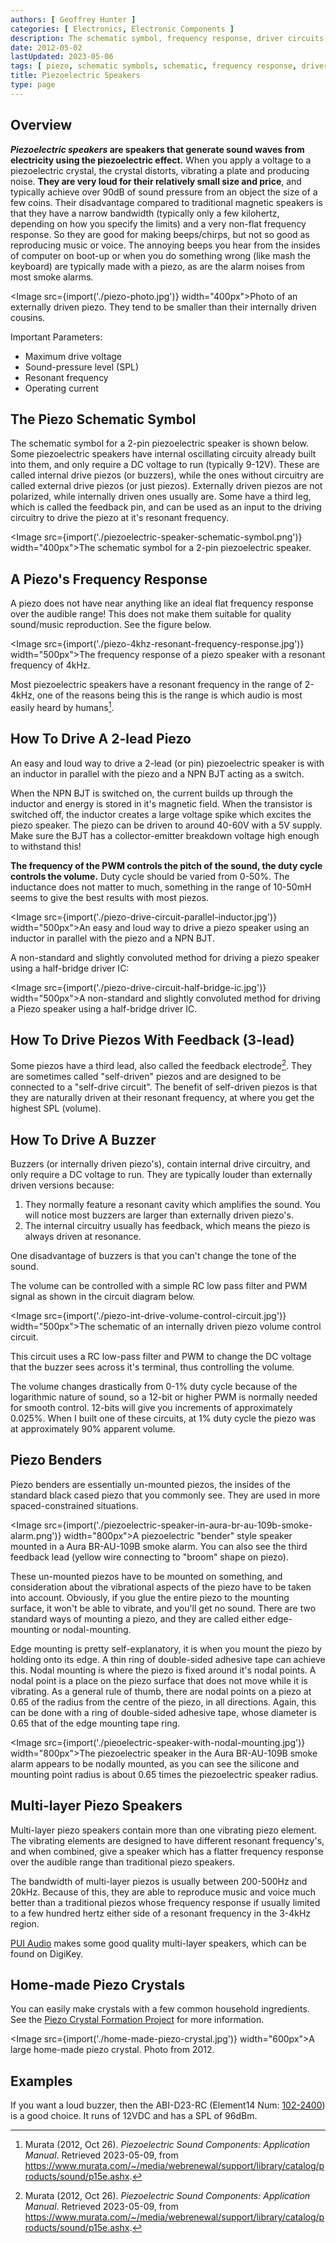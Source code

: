 ```yaml
---
authors: [ Geoffrey Hunter ]
categories: [ Electronics, Electronic Components ]
description: The schematic symbol, frequency response, driver circuits, benders, multi-layer speakers, mounting considerations, home-made crystals and more info about piezoelectric speakers.
date: 2012-05-02
lastUpdated: 2023-05-06
tags: [ piezo, schematic symbols, schematic, frequency response, driver circuit, crystal, nodal mounting, silicone, benders ]
title: Piezoelectric Speakers
type: page
---
```



## Overview

**_Piezoelectric speakers_ are speakers that generate sound waves from electricity using the piezoelectric effect.** When you apply a voltage to a piezoelectric crystal, the crystal distorts, vibrating a plate and producing noise. **They are very loud for their relatively small size and price**, and typically achieve over 90dB of sound pressure from an object the size of a few coins. Their disadvantage compared to traditional magnetic speakers is that they have a narrow bandwidth (typically only a few kilohertz, depending on how you specify the limits) and a very non-flat frequency response. So they are good for making beeps/chirps, but not so good as reproducing music or voice. The annoying beeps you hear from the insides of computer on boot-up or when you do something wrong (like mash the keyboard) are typically made with a piezo, as are the alarm noises from most smoke alarms.

<Image src={import('./piezo-photo.jpg')} width="400px">Photo of an externally driven piezo. They tend to be smaller than their internally driven cousins.</Image>

Important Parameters:

* Maximum drive voltage
* Sound-pressure level (SPL)
* Resonant frequency
* Operating current

## The Piezo Schematic Symbol

The schematic symbol for a 2-pin piezoelectric speaker is shown below. Some piezoelectric speakers have internal oscillating circuity already built into them, and only require a DC voltage to run (typically 9-12V). These are called internal drive piezos (or buzzers), while the ones without circuitry are called external drive piezos (or just piezos). Externally driven piezos are not polarized, while internally driven ones usually are. Some have a third leg, which is called the feedback pin, and can be used as an input to the driving circuitry to drive the piezo at it's resonant frequency.

<Image src={import('./piezoelectric-speaker-schematic-symbol.png')} width="400px">The schematic symbol for a 2-pin piezoelectric speaker.</Image>

## A Piezo's Frequency Response

A piezo does not have near anything like an ideal flat frequency response over the audible range! This does not make them suitable for quality sound/music reproduction. See the figure below.

<Image src={import('./piezo-4khz-resonant-frequency-response.jpg')} width="500px">The frequency response of a piezo speaker with a resonant frequency of 4kHz.</Image>

Most piezoelectric speakers have a resonant frequency in the range of 2-4kHz, one of the reasons being this is the range is which audio is most easily heard by humans[^bib-murata-piezoelectric-sound-components].

## How To Drive A 2-lead Piezo

An easy and loud way to drive a 2-lead (or pin) piezoelectric speaker is with an inductor in parallel with the piezo and a NPN BJT acting as a switch.

When the NPN BJT is switched on, the current builds up through the inductor and energy is stored in it's magnetic field. When the transistor is switched off, the inductor creates a large voltage spike which excites the piezo speaker. The piezo can be driven to around 40-60V with a 5V supply. Make sure the BJT has a collector-emitter breakdown voltage high enough to withstand this!

**The frequency of the PWM controls the pitch of the sound, the duty cycle controls the volume.** Duty cycle should be varied from 0-50%. The inductance does not matter to much, something in the range of 10-50mH seems to give the best results with most piezos.

<Image src={import('./piezo-drive-circuit-parallel-inductor.jpg')} width="500px">An easy and loud way to drive a piezo speaker using an inductor in parallel with the piezo and a NPN BJT.</Image>

A non-standard and slightly convoluted method for driving a piezo speaker using a half-bridge driver IC:

<Image src={import('./piezo-drive-circuit-half-bridge-ic.jpg')} width="500px">A non-standard and slightly convoluted method for driving a Piezo speaker using a half-bridge driver IC.</Image>

## How To Drive Piezos With Feedback (3-lead)

Some piezos have a third lead, also called the feedback electrode[^bib-murata-piezoelectric-sound-components]. They are sometimes called "self-driven" piezos and are designed to be connected to a "self-drive circuit". The benefit of self-driven piezos is that they are naturally driven at their resonant frequency, at where you get the highest SPL (volume).

## How To Drive A Buzzer

Buzzers (or internally driven piezo's), contain internal drive circuitry, and only require a DC voltage to run. They are typically louder than externally driven versions because:

1. They normally feature a resonant cavity which amplifies the sound. You will notice most buzzers are larger than externally driven piezo's.
2. The internal circuitry usually has feedback, which means the piezo is always driven at resonance.

One disadvantage of buzzers is that you can't change the tone of the sound.

The volume can be controlled with a simple RC low pass filter and PWM signal as shown in the circuit diagram below.

<Image src={import('./piezo-int-drive-volume-control-circuit.jpg')} width="500px">The schematic of an internally driven piezo volume control circuit.</Image>

This circuit uses a RC low-pass filter and PWM to change the DC voltage that the buzzer sees across it's terminal, thus controlling the volume.

<Aside type="note">
The volume changes drastically from 0-1% duty cycle because of the logarithmic nature of sound, so a 12-bit or higher PWM is normally needed for smooth control. 12-bits will give you increments of approximately 0.025%. When I built one of these circuits, at 1% duty cycle the piezo was at approximately 90% apparent volume.
</Aside>

## Piezo Benders

Piezo benders are essentially un-mounted piezos, the insides of the standard black cased piezo that you commonly see. They are used in more spaced-constrained situations.

<Image src={import('./piezoelectric-speaker-in-aura-br-au-109b-smoke-alarm.png')} width="800px">A piezoelectric \"bender\" style speaker mounted in a Aura BR-AU-109B smoke alarm. You can also see the third feedback lead (yellow wire connecting to \"broom\" shape on piezo).</Image>

These un-mounted piezos have to be mounted on something, and consideration about the vibrational aspects of the piezo have to be taken into account. Obviously, if you glue the entire piezo to the mounting surface, it won't be able to vibrate, and you'll get no sound. There are two standard ways of mounting a piezo, and they are called either edge-mounting or nodal-mounting.

Edge mounting is pretty self-explanatory, it is when you mount the piezo by holding onto its edge. A thin ring of double-sided adhesive tape can achieve this. Nodal mounting is where the piezo is fixed around it's nodal points. A nodal point is a place on the piezo surface that does not move while it is vibrating. As a general rule of thumb, there are nodal points on a piezo at 0.65 of the radius from the centre of the piezo, in all directions. Again, this can be done with a ring of double-sided adhesive tape, whose diameter is 0.65 that of the edge mounting tape ring.

<Image src={import('./pieoelectric-speaker-with-nodal-mounting.jpg')} width="800px">The piezoelectric speaker in the Aura BR-AU-109B smoke alarm appears to be nodally mounted, as you can see the silicone and mounting point radius is about 0.65 times the piezoelectric speaker radius.</Image>

## Multi-layer Piezo Speakers

Multi-layer piezo speakers contain more than one vibrating piezo element. The vibrating elements are designed to have different resonant frequency's, and when combined, give a speaker which has a flatter frequency response over the audible range than traditional piezo speakers.

The bandwidth of multi-layer piezos is usually between 200-500Hz and 20kHz. Because of this, they are able to reproduce music and voice much better than a traditional piezos whose frequency response if usually limited to a few hundred hertz either side of a resonant frequency in the 3-4kHz region.

[PUI Audio](http://www.puiaudio.com/) makes some good quality multi-layer speakers, which can be found on DigiKey.

## Home-made Piezo Crystals

You can easily make crystals with a few common household ingredients. See the [Piezo Crystal Formation Project](/electronics/projects/piezo-crystal-formation) for more information.

<Image src={import('./home-made-piezo-crystal.jpg')} width="600px">A large home-made piezo crystal. Photo from 2012.</Image>

## Examples

If you want a loud buzzer, then the ABI-D23-RC (Element14 Num: [102-2400](http://nz.element14.com/pro-signal/abi-023-rc/piezo-buzzer-12vdc-leads/dp/1022400)) is a good choice. It runs of 12VDC and has a SPL of 96dBm.

[^bib-murata-piezoelectric-sound-components]: Murata (2012, Oct 26). _Piezoelectric Sound Components: Application Manual_. Retrieved 2023-05-09, from https://www.murata.com/~/media/webrenewal/support/library/catalog/products/sound/p15e.ashx.
